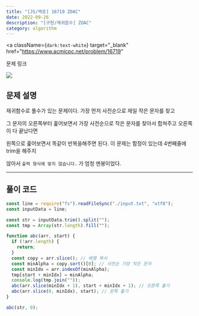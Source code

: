 ---
title: "[JS/백준] 16719 ZOAC"
date: 2022-09-26
description: "[구현/재귀함수] ZOAC"
category: algorithm
---

<a
  className={`dark:text-white`}
  target="_blank"
  href="https://www.acmicpc.net/problem/16719"
>
  문제 링크
</a>

<div>
  <img
    src="https://user-images.githubusercontent.com/75124028/192228659-08a94eef-5cf1-4bbd-97fc-c5f069242460.PNG"
    className={`max-w-full h-auto`}
  />
</div>
<h2 className={`dark:text-white`}>문제 설명</h2>

재귀함수로 풀수가 있는 문제이다. 가장 먼저 사전순으로 제일 작은 문자를 찾고

그 문자의 오른쪽부터 훑어보면서 가장 사전순으로 작은 문자를 찾아서 합쳐주고 오른쪽이 다 끝났다면

왼쪽으로 훑어보면서 똑같이 반복을해주면 된다. 이 문제는 함정이 있는데 4번째줄에 trim을 해주지

않아서 `출력 형식에 맞지 않습니다.` 가 엄청 멘붕이었다.

---

<h2 className={`dark:text-white`}>풀이 코드</h2>

```js showLineNumbers
const line = require("fs").readFileSync("./input.txt", "utf8");
const inputData = line;

const str = inputData.trim().split("");
const tmp = Array(str.length).fill("");

function abc(arr, start) {
  if (!arr.length) {
    return;
  }
  const copy = arr.slice(); // 배열 복사
  const minAlpha = copy.sort()[0]; // 사전순 가장 작은 문자
  const minIdx = arr.indexOf(minAlpha);
  tmp[start + minIdx] = minAlpha;
  console.log(tmp.join(""));
  abc(arr.slice(minIdx + 1), start + minIdx + 1); // 오른쪽 훑기
  abc(arr.slice(0, minIdx), start); // 왼쪽 훑기
}

abc(str, 0);
```

